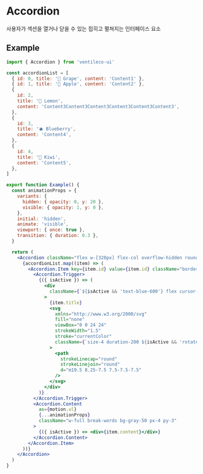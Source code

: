 
<Meta title="COMPONENTS/Accordion" />

# Accordion

사용자가 섹션을 열거나 닫을 수 있는 접히고 펼쳐지는 인터페이스 요소

## Example

```jsx
import { Accordion } from 'ventileco-ui'

const accordionList = [
  { id: 0, title: '🍇 Grape', content: 'Content1' },
  { id: 1, title: '🍎 Apple', content: 'Content2' },
  {
    id: 2,
    title: '🍋 Lemon',
    content: 'Content3Content3Content3Content3Content3Content3',
  },
  {
    id: 3,
    title: '🫐 Blueberry',
    content: 'Content4',
  },
  {
    id: 4,
    title: '🥝 Kiwi',
    content: 'Content5',
  },
]

export function Example() {
  const animationProps = {
    variants: {
      hidden: { opacity: 0, y: 20 },
      visible: { opacity: 1, y: 0 },
    },
    initial: 'hidden',
    animate: 'visible',
    viewport: { once: true },
    transition: { duration: 0.3 },
  }

  return (
    <Accordion className="flex w-[320px] flex-col overflow-hidden rounded-md border border-black">
      {accordionList.map((item) => (
        <Accordion.Item key={item.id} value={item.id} className="border">
          <Accordion.Trigger>
            {({ isActive }) => (
              <div
                className={`${isActive && 'text-blue-600'} flex cursor-pointer items-center justify-between px-4 py-2 text-left`}
              >
                {item.title}
                <svg
                  xmlns="http://www.w3.org/2000/svg"
                  fill="none"
                  viewBox="0 0 24 24"
                  strokeWidth="1.5"
                  stroke="currentColor"
                  className={`size-4 duration-200 ${isActive && 'rotate-180'}`}
                >
                  <path
                    strokeLinecap="round"
                    strokeLinejoin="round"
                    d="m19.5 8.25-7.5 7.5-7.5-7.5"
                  />
                </svg>
              </div>
            )}
          </Accordion.Trigger>
          <Accordion.Content
            as={motion.ul}
            {...animationProps}
            className="w-full break-words bg-gray-50 px-4 py-3"
          >
            {({ isActive }) => <div>{item.content}</div>}
          </Accordion.Content>
        </Accordion.Item>
      ))}
    </Accordion>
  )
}
```
